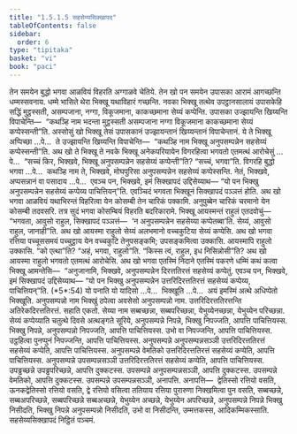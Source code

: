 ```yaml
---
title: "1.5.1.5 सहसेय्यसिक्खापद"
tableOfContents: false
sidebar:
  order: 6
type: "tipitaka"
basket: "vi"
book: "paci"
---
```



<DynamicBreadcrumb />

<Division number="49" book="paci">

<Paragraph number="164" book="paci">
तेन समयेन बुद्धो भगवा आळवियं विहरति अग्गाळवे चेतिये. तेन खो पन समयेन उपासका आरामं आगच्छन्ति धम्मस्सवनाय. धम्मे भासिते थेरा भिक्खू यथाविहारं गच्छन्ति. नवका भिक्खू तत्थेव उपट्ठानसालायं उपासकेहि सद्धिं मुट्ठस्सती, असम्पजाना, नग्गा, विकूजमाना, काकच्छमाना सेय्यं कप्पेन्ति. उपासका उज्झायन्ति खिय्यन्ति विपाचेन्ति—  “कथञ्हि नाम भदन्ता मुट्ठस्सती असम्पजाना नग्गा विकूजमाना काकच्छमाना सेय्यं कप्पेस्सन्ती”ति.
</Paragraph>

<Paragraph number="165" book="paci">
अस्सोसुं खो भिक्खू तेसं उपासकानं उज्झायन्तानं खिय्यन्तानं विपाचेन्तानं. ये ते भिक्खू अप्पिच्छा …पे…  ते उज्झायन्ति खिय्यन्ति विपाचेन्ति—  “कथञ्हि नाम भिक्खू अनुपसम्पन्नेन सहसेय्यं कप्पेस्सन्ती”ति.
</Paragraph>

<Paragraph number="166" book="paci">
अथ खो ते भिक्खू ते नवके भिक्खू अनेकपरियायेन विगरहित्वा भगवतो एतमत्थं आरोचेसुं …पे…  “सच्चं किर, भिक्खवे, भिक्खू अनुपसम्पन्नेन सहसेय्यं कप्पेन्ती”ति? “सच्चं, भगवा”ति. विगरहि बुद्धो भगवा …पे…  कथञ्हि नाम ते, भिक्खवे, मोघपुरिसा अनुपसम्पन्नेन सहसेय्यं कप्पेस्सन्ति. नेतं, भिक्खवे, अप्पसन्नानं वा पसादाय …पे…  एवञ्च पन, भिक्खवे, इमं सिक्खापदं उद्दिसेय्याथ—
</Paragraph>

<Paragraph number="167" book="paci">
<Emphasis>“यो पन भिक्खु अनुपसम्पन्नेन सहसेय्यं कप्पेय्य पाचित्तियन्”</Emphasis>ति.
</Paragraph>

<Paragraph number="168" book="paci">
एवञ्चिदं भगवता भिक्खूनं सिक्खापदं पञ्ञत्तं होति.
</Paragraph>

</Division>
<Division number="50" book="paci">

<Paragraph number="169" book="paci">
अथ खो भगवा आळवियं यथाभिरन्तं विहरित्वा येन कोसम्बी तेन चारिकं पक्कामि. अनुपुब्बेन चारिकं चरमानो येन कोसम्बी तदवसरि. तत्र सुदं भगवा कोसम्बियं विहरति बदरिकारामे. भिक्खू आयस्मन्तं राहुलं एतदवोचुं—  “भगवता, आवुसो राहुल, सिक्खापदं पञ्ञत्तं—  ‘न अनुपसम्पन्नेन सहसेय्या कप्पेतब्बा’ति. सेय्यं, आवुसो राहुल, जानाही”ति. अथ खो आयस्मा राहुलो सेय्यं अलभमानो वच्चकुटिया सेय्यं कप्पेसि. अथ खो भगवा रत्तिया पच्चूससमयं पच्चुट्ठाय येन वच्चकुटि तेनुपसङ्कमि; उपसङ्कमित्वा उक्कासि. आयस्मापि राहुलो उक्कासि. “को एत्था”ति? “अहं, भगवा, राहुलो”ति. “किस्स त्वं, राहुल, इध निसिन्नोसी”ति?
</Paragraph>

<Paragraph number="170" book="paci">
अथ खो आयस्मा राहुलो भगवतो एतमत्थं आरोचेसि. अथ खो भगवा एतस्मिं निदाने एतस्मिं पकरणे धम्मिं कथं कत्वा भिक्खू आमन्तेसि—  “अनुजानामि, भिक्खवे, अनुपसम्पन्नेन दिरत्ततिरत्तं सहसेय्यं कप्पेतुं. एवञ्च पन, भिक्खवे, इमं सिक्खापदं उद्दिसेय्याथ—
</Paragraph>

</Division>
<Division number="51" book="paci">

<Paragraph number="171" book="paci">
<Emphasis>“यो पन भिक्खु अनुपसम्पन्नेन उत्तरिदिरत्ततिरत्तं सहसेय्यं कप्पेय्य, पाचित्तियन्”</Emphasis>ति. (*5*:<Emphasis>54</Emphasis>)
</Paragraph>

</Division>
<Division number="52" book="paci">

<Paragraph number="172" book="paci">
<Emphasis>यो पना</Emphasis>ति यो यादिसो …पे…  <Emphasis>भिक्खू</Emphasis>ति …पे…  अयं इमस्मिं अत्थे अधिप्पेतो भिक्खूति.
</Paragraph>

<Paragraph number="173" book="paci">
<Emphasis>अनुपसम्पन्नो</Emphasis> नाम भिक्खुं ठपेत्वा अवसेसो अनुपसम्पन्नो नाम.
</Paragraph>

<Paragraph number="174" book="paci">
<Emphasis>उत्तरिदिरत्ततिरत्तन्</Emphasis>ति अतिरेकदिरत्ततिरत्तं.
</Paragraph>

<Paragraph number="175" book="paci">
<Emphasis>सहा</Emphasis>ति एकतो.
</Paragraph>

<Paragraph number="176" book="paci">
<Emphasis>सेय्या</Emphasis> नाम सब्बच्छन्ना, सब्बपरिच्छन्ना, येभुय्येनच्छन्ना, येभुय्येन परिच्छन्ना.
</Paragraph>

<Paragraph number="177" book="paci">
<Emphasis>सेय्यं कप्पेय्या</Emphasis>ति चतुत्थे दिवसे अत्थङ्गते सूरिये, अनुपसम्पन्ने निपन्ने, भिक्खु निपज्जति, आपत्ति पाचित्तियस्स. भिक्खु निपन्ने, अनुपसम्पन्नो निपज्जति, आपत्ति पाचित्तियस्स. उभो वा निपज्जन्ति, आपत्ति पाचित्तियस्स. उट्ठहित्वा पुनप्पुनं निपज्जन्ति, आपत्ति पाचित्तियस्स.
</Paragraph>

</Division>
<Division number="53" book="paci">

<Paragraph number="178" book="paci">
अनुपसम्पन्ने अनुपसम्पन्नसञ्ञी उत्तरिदिरत्ततिरत्तं सहसेय्यं कप्पेति, आपत्ति पाचित्तियस्स. अनुपसम्पन्ने वेमतिको उत्तरिदिरत्ततिरत्तं सहसेय्यं कप्पेति, आपत्ति पाचित्तियस्स. अनुपसम्पन्ने उपसम्पन्नसञ्ञी उत्तरिदिरत्ततिरत्तं सहसेय्यं कप्पेति, आपत्ति पाचित्तियस्स.
</Paragraph>

<Paragraph number="179" book="paci">
उपड्ढच्छन्ने उपड्ढपरिच्छन्ने, आपत्ति दुक्कटस्स. उपसम्पन्ने अनुपसम्पन्नसञ्ञी, आपत्ति दुक्कटस्स. उपसम्पन्ने वेमतिको, आपत्ति दुक्कटस्स. उपसम्पन्ने उपसम्पन्नसञ्ञी, अनापत्ति.
</Paragraph>

</Division>
<Division number="54" book="paci">

<Paragraph number="180" book="paci">
अनापत्ति—  द्वेतिस्सो रत्तियो वसति, ऊनकद्वेतिस्सो रत्तियो वसति, द्वे रत्तियो वसित्वा ततियाय रत्तिया पुरारुणा निक्खमित्वा पुन वसति, सब्बच्छन्ने, सब्बअपरिच्छन्ने, सब्बपरिच्छन्ने सब्बअच्छन्ने, येभुय्येन अच्छन्ने, येभुय्येन अपरिच्छन्ने, अनुपसम्पन्ने निपन्ने भिक्खु निसीदति, भिक्खु निपन्ने अनुपसम्पन्नो निसीदति, उभो वा निसीदन्ति, उम्मत्तकस्स, आदिकम्मिकस्साति.

</Paragraph>
</Division>

<Paragraph number="181" type="center" book="paci">
सहसेय्यसिक्खापदं निट्ठितं पञ्चमं.
</Paragraph>